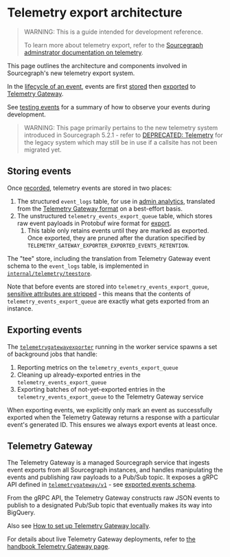 # Telemetry export architecture

> WARNING: This is a guide intended for development reference.
>
> To learn more about telemetry export, refer to the [Sourcegraph adminstrator documentation on telemetry](/admin/telemetry/).

This page outlines the architecture and components involved in Sourcegraph's new telemetry export system.

In the [lifecycle of an event](/dev/background-information/telemetry/#event-lifecycle), events are first [stored](#storing-events) then [exported](#exporting-events) to [Telemetry Gateway](#telemetry-gateway).

See [testing events](/dev/background-information/telemetry/#testing-events) for a summary of how to observe your events during development.

> WARNING: This page primarily pertains to the new telemetry system introduced in Sourcegraph 5.2.1 - refer to [DEPRECATED: Telemetry](/dev/background-information/telemetry/deprecated) for the legacy system which may still be in use if a callsite has not been migrated yet.

## Storing events

Once [recorded](/dev/background-information/telemetry/#recording-events), telemetry events are stored in two places:

1. The structured `event_logs` table, for use in [admin analytics](/admin/analytics), translated from the [Telemetry Gateway format](/dev/background-information/telemetry/#exported-event-schema) on a best-effort basis.
2. The unstructured `telemetry_events_export_queue` table, which stores raw event payloads in Protobuf wire format for [export](#exporting-events).
   1. This table only retains events until they are marked as exported. Once exported, they are pruned after the duration specified by `TELEMETRY_GATEWAY_EXPORTER_EXPORTED_EVENTS_RETENTION`.

The "tee" store, including the translation from Telemetry Gateway event schema to the `event_logs` table, is implemented in [`internal/telemetry/teestore`](https://github.com/sourcegraph/sourcegraph/blob/main/internal/telemetry/teestore).

Note that before events are stored into `telemetry_events_export_queue`, [sensitive attributes are stripped](/dev/background-information/telemetry/#sensitive-attributes) - this means that the contents of `telemetry_events_export_queue` are exactly what gets exported from an instance.

## Exporting events

The [`telemetrygatewayexporter`](https://github.com/sourcegraph/sourcegraph/blob/main/cmd/worker/internal/telemetrygatewayexporter/telemetrygatewayexporter.go) running in the worker service spawns a set of background jobs that handle:

1. Reporting metrics on the `telemetry_events_export_queue`
2. Cleaning up already-exported entries in the `telemetry_events_export_queue`
3. Exporting batches of not-yet-exported entries in the `telemetry_events_export_queue` to the Telemetry Gateway service

When exporting events, we explicitly only mark an event as successfully exported when the Telemetry Gateway returns a response with a particular event's generated ID. This ensures we always export events at least once.

## Telemetry Gateway

The Telemetry Gateway is a managed Sourcegraph service that ingests event exports from all Sourcegraph instances, and handles manipulating the events and publishing raw payloads to a Pub/Sub topic.
It exposes a gRPC API defined in [`telemetrygateway/v1`](https://github.com/sourcegraph/sourcegraph/tree/main/internal/telemetrygateway/v1) - see [exported events schema](/dev/background-information/telemetry/index#exported-event-schema).

From the gRPC API, the Telemetry Gateway constructs raw JSON events to publish to a designated Pub/Sub topic that eventually makes its way into BigQuery.

Also see [How to set up Telemetry Gateway locally](/dev/how-to/telemetry_gateway).

For details about live Telemetry Gateway deployments, refer to [the handbook Telemetry Gateway page](https://handbook.sourcegraph.com/departments/engineering/teams/core-services/managed-services/telemetry-gateway/).
